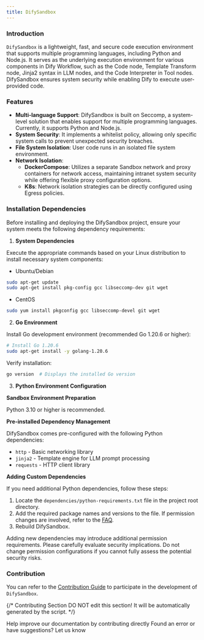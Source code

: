```yaml
---
title: DifySandbox
---
```


### Introduction

`DifySandbox` is a lightweight, fast, and secure code execution environment that supports multiple programming languages, including Python and Node.js. It serves as the underlying execution environment for various components in Dify Workflow, such as the Code node, Template Transform node, Jinja2 syntax in LLM nodes, and the Code Interpreter in Tool nodes. DifySandbox ensures system security while enabling Dify to execute user-provided code.

### Features
- **Multi-language Support**: DifySandbox is built on Seccomp, a system-level solution that enables support for multiple programming languages. Currently, it supports Python and Node.js.
- **System Security**: It implements a whitelist policy, allowing only specific system calls to prevent unexpected security breaches.
- **File System Isolation**: User code runs in an isolated file system environment.
- **Network Isolation**:
    - **DockerCompose**: Utilizes a separate Sandbox network and proxy containers for network access, maintaining intranet system security while offering flexible proxy configuration options.
    - **K8s**: Network isolation strategies can be directly configured using Egress policies.

### Installation Dependencies

Before installing and deploying the DifySandbox project, ensure your system meets the following dependency requirements:

1. **System Dependencies**

Execute the appropriate commands based on your Linux distribution to install necessary system components:

- Ubuntu/Debian

```bash
sudo apt-get update
sudo apt-get install pkg-config gcc libseccomp-dev git wget
```

- CentOS

```bash
sudo yum install pkgconfig gcc libseccomp-devel git wget
```

2. **Go Environment**

Install Go development environment (recommended Go 1.20.6 or higher):

```bash
# Install Go 1.20.6
sudo apt-get install -y golang-1.20.6
```

Verify installation:

```bash
go version  # Displays the installed Go version
```

3. **Python Environment Configuration**

**Sandbox Environment Preparation**

Python 3.10 or higher is recommended.

**Pre-installed Dependency Management**

DifySandbox comes pre-configured with the following Python dependencies:

- `http` - Basic networking library
- `jinja2` - Template engine for LLM prompt processing
- `requests` - HTTP client library

**Adding Custom Dependencies**

If you need additional Python dependencies, follow these steps:

1. Locate the `dependencies/python-requirements.txt` file in the project root directory.
2. Add the required package names and versions to the file. If permission changes are involved, refer to the [FAQ](https://github.com/langgenius/dify-sandbox/blob/main/FAQ.md).
3. Rebuild DifySandbox.

<Warning>
    Adding new dependencies may introduce additional permission requirements. Please carefully evaluate security implications. Do not change permission configurations if you cannot fully assess the potential security risks.
</Warning>

### Contribution

You can refer to the [Contribution Guide](contribution) to participate in the development of `DifySandbox`.

{/*
Contributing Section
DO NOT edit this section!
It will be automatically generated by the script.
*/}

<CardGroup cols="2">
    <Card
        title="Edit this page"
        icon="pen-to-square"
        href="https://github.com/langgenius/dify-docs-mintlify/edit/main/en/development/backend/sandbox/README.mdx"
    >
        Help improve our documentation by contributing directly
    </Card>
    <Card
        title="Report an issue"
        icon="github"
        href="https://github.com/langgenius/dify-docs-mintlify/issues/new?title=Documentation%20Issue%3A%20&body=%23%23%20Issue%20Description%0A%3C%21--%20Please%20briefly%20describe%20the%20issue%20you%20found%20--%3E%0A%0A%23%23%20Page%20Link%0Ahttps%3A%2F%2Fgithub.com%2Flanggenius%2Fdify-docs-mintlify%2Fblob%2Fmain%2Fen/development/backend/sandbox%2FREADME.mdx%0A%0A%23%23%20Suggested%20Changes%0A%3C%21--%20If%20you%20have%20specific%20suggestions%20for%20changes%2C%20please%20describe%20them%20here%20--%3E%0A%0A%3C%21--%20Thank%20you%20for%20helping%20improve%20our%20documentation%21%20--%3E"
    >
        Found an error or have suggestions? Let us know
    </Card>
</CardGroup>
